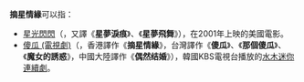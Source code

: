 '''摘星情緣'''可以指：

* [[星梦泪痕_(2001年电影)|星光閃閃]]（{{lang-en|''Glitter''}}，又譯《'''星夢淚痕'''》、《'''星夢飛舞'''》），在2001年上映的美國電影。
* [[傻瓜_(電視劇)|傻瓜 (電視劇)]]（{{lang-ko|그저 바라보다가}}，香港譯作《'''摘星情緣'''》，台灣譯作《'''傻瓜'''》、《'''那個傻瓜'''》、《'''魔女的誘惑'''》，中國大陸譯作《'''偶然结婚'''》），韓國KBS電視台播放的[[KBS水木連續劇|水木迷你連續劇]]。

{{disambig|X摘|Cat=四字作品消歧義}}